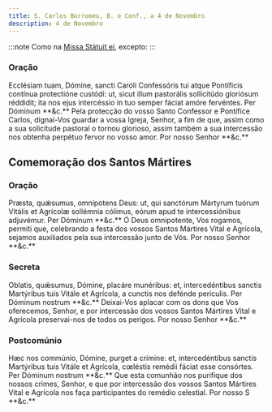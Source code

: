 ```yaml
---
title: S. Carlos Borromeu, B. e Conf., a 4 de Novembro
description: 4 de Novembro
---
```


:::note
Como na [Missa Státuit ei](/missal/comum/11confessorespontifices1), excepto:
:::

### Oração

<div class="side-by-side not-content">
  <span class="text-justify">
    Ecclésiam tuam, Dómine, sancti Caróli Confessóris tui atque Pontíficis
    contínua protectióne custódi: ut, sicut illum pastorális sollicitúdo
    gloriósum réddidit; ita nos ejus intercéssio in tuo semper fáciat amóre
    fervéntes. Per Dóminum **&c.**
  </span>
  <span class="text-justify">
    Pela protecção do vosso Santo Confessor e Pontífice Carlos, dignai-Vos
    guardar a vossa Igreja, Senhor, a fim de que, assim como a sua solicitude
    pastoral o tornou glorioso, assim também a sua intercessão nos obtenha
    perpétuo fervor no vosso amor. Por nosso Senhor **&c.**
  </span>
</div>

## Comemoração dos Santos Mártires

### Oração

<div class="side-by-side not-content">
  <span class="text-justify">
    Præsta, quǽsumus, omnípotens Deus: ut, qui sanctórum Mártyrum tuórum Vitális
    et Agrícolæ sollémnia cólimus, eórum apud te intercessiónibus adjuvémur. Per
    Dóminum **&c.**
  </span>
  <span class="text-justify">
    Ó Deus omnipotente, Vos rogamos, permiti que, celebrando a festa dos vossos
    Santos Mártires Vital e Agrícola, sejamos auxiliados pela sua intercessão
    junto de Vós. Por nosso Senhor **&c.**
  </span>
</div>

### Secreta

<div class="side-by-side not-content">
  <span class="text-justify">
    Oblatis, quǽsumus, Dómine, placáre munéribus: et, intercedéntibus sanctis
    Martýribus tuis Vitále et Agrícola, a cunctis nos defénde perículis. Per
    Dóminum nostrum **&c.**
  </span>
  <span class="text-justify">
    Deixai-Vos aplacar com os dons que Vos oferecemos, Senhor, e por intercessão
    dos vossos Santos Mártires Vital e Agrícola preservai-nos de todos os
    perigos. Por nosso Senhor **&c.**
  </span>
</div>

### Postcomúnio

<div class="side-by-side not-content">
  <span class="text-justify">
    Hæc nos commúnio, Dómine, purget a crímine: et, intercedéntibus sanctis
    Martýribus tuis Vitále et Agrícola, cœléstis remédii fáciat esse consórtes.
    Per Dóminum nostrum **&c.**
  </span>
  <span class="text-justify">
    Que esta comunhão nos purifique dos nossos crimes, Senhor, e que por
    intercessão dos vossos Santos Mártires Vital e Agrícola nos faça
    participantes do remédio celestial. Por nosso S **&c.**
  </span>
</div>
